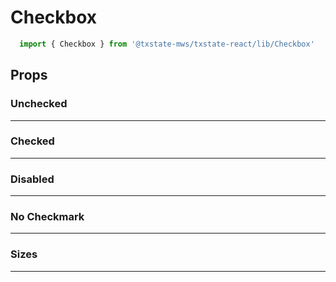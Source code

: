 
<Meta title='Components/Checkbox' component={Checkbox} />

# Checkbox

```typescript
  import { Checkbox } from '@txstate-mws/txstate-react/lib/Checkbox'
```

## Props
<Props of={Checkbox} />

### Unchecked
---
<Preview>
  <Story name='unchecked'>
    <Checkbox label='Oh wait... was she a great big fat person?' />
  </Story>
</Preview>

### Checked
---
<Preview>
  <Story name='checked'>
    <Checkbox label='Lotion is in the basket.'/>
  </Story>
</Preview>

### Disabled
---
<Preview>
  <Story name='disabled'>
    <Checkbox disabled label='Just put the f$#*ing lotion in the basket!' />
  </Story>
</Preview>

### No Checkmark
---
<Preview>
  <Story name='no-check'>
    <Checkbox showCheck={false} label="I'm having an old friend for dinner." />
  </Story>
</Preview>

### Sizes
---
<Preview>
  <Story name='sizes'>
    <Stack vertical spacing={12} style={{ padding: 12 }}>
      <Checkbox size='xs' label='Extra Small' />
      <Checkbox size='sm' label='Small' />
      <Checkbox size='md' label='Medium' />
      <Checkbox size='lg' label='Large' />
      <Checkbox size='xl' label='Extra Large' />
    </Stack>
  </Story>
</Preview>
